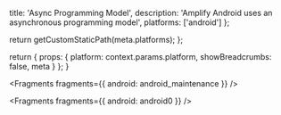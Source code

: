                   
  title: 'Async Programming Model',
  description: 'Amplify Android uses an asynchronous programming model',
  platforms: ['android']
};

  return getCustomStaticPath(meta.platforms);
};

  return {
    props: {
      platform: context.params.platform,
      showBreadcrumbs: false,
      meta
    }
  };
}
          



<Fragments fragments={{ android: android_maintenance }} />


<Fragments fragments={{ android: android0 }} />
